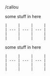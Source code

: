 /callou

<Callout type="note">
    some stuff in here

    |     |     |     |
    | --- | --- | --- |
    |     |     |     |
    |     |     |     |

</Callout>
<Callout type="warning">
    some stuff in here

    |     |     |     |
    | --- | --- | --- |
    |     |     |     |
    |     |     |     |

</Callout>
